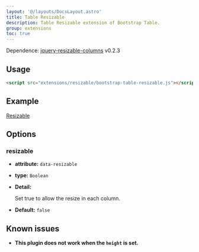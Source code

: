 ```yaml
---
layout: '@/layouts/DocsLayout.astro'
title: Table Resizable
description: Table Resizable extension of Bootstrap Table.
group: extensions
toc: true
---
```


Dependence: [jquery-resizable-columns](https://github.com/dobtco/jquery-resizable-columns) v0.2.3

## Usage

```html
<script src="extensions/resizable/bootstrap-table-resizable.js"></script>
```

## Example

[Resizable](https://examples.bootstrap-table.com/#extensions/resizable.html)

## Options

### resizable

- **attribute:** `data-resizable`

- **type:** `Boolean`

- **Detail:**

  Set true to allow the resize in each column.

- **Default:** `false`

## Known issues

- **This plugin does not work when the `height` is set.**
